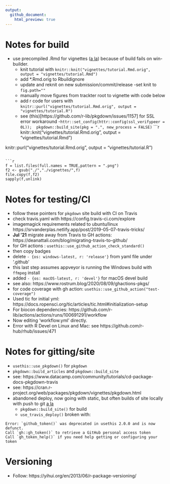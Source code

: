 ```yaml
---
output:
  github_document:
    html_preview: true
---
```


# Notes for build
  * use precompiled .Rmd for vignettes ([a la](https://ropensci.org/blog/2019/12/08/precompute-vignettes/)) because of build fails on win-builder.
    - knit tutorial with `knitr::knit("vignettes/tutorial.Rmd.orig", output = "vignettes/tutorial.Rmd")`
    - add *.Rmd.orig to Rbuildignore
    - update and reknit on new submission/commit/release
    -set knit to `fig.path=""`
    - manually move figures from trackter root to vignette with code below
    - add r code for users with `knitr::purl("vignettes/tutorial.Rmd.orig", output = "vignettes/tutorial.R")`
    - see (this)[https://github.com/r-lib/pkgdown/issues/1157] for SSL error workaround
    -`httr::set_config(httr::config(ssl_verifypeer = 0L)); 
pkgdown::build_site(pkg = ".", new_process = FALSE)`
```r

knitr::knit("vignettes/tutorial.Rmd.orig", output = "vignettes/tutorial.Rmd")

knitr::purl("vignettes/tutorial.Rmd.orig", output = "vignettes/tutorial.R")
```

```r
f = list.files(full.names = TRUE,pattern = ".png")
f2 <- gsub("./","./vignettes/",f)
file.copy(f,f2)
sapply(f,unlink)
``` 
# Notes for testing/CI

  * follow these pointers for `pkgdown` site build with CI on Travis
  * check travis.yaml with https://config.travis-ci.com/explore
  * imagemagick requirements related to ubuntu/linux https://srvanderplas.netlify.app/post/2019-05-07-travis-tricks/
  * **Jul '21** migrate away from Travis to GH actions: https://deanattali.com/blog/migrating-travis-to-github/ 
  * for GH actions :  `usethis::use_github_action_check_standard()` 
  * then copy badges
  * delete `- {os: windows-latest, r: 'release'}` from yaml file under '.github\workflows' 
  * this last step assumes appveyor is running the Windows build with `ffmpeg` install
  * added `- {os: macOS-latest, r: 'devel'}` for macOS devel build
  * see also: https://www.rostrum.blog/2020/08/09/ghactions-pkgs/
  * for code coverage with gh action: `usethis::use_github_action("test-coverage")`
  * Used tic for initial yml: https://docs.ropensci.org/tic/articles/tic.html#initialization-setup
  * For biocon dependencies: https://github.com/r-lib/actions/actions/runs/100691291/workflow
  * Now editing 'workflow.yml' directly.
  * Error with R Devel on Linux and Mac: see https://github.com/r-hub/rhub/issues/471
  
  
  
    
# Notes for gitting/site

  * `usethis::use_pkgdown()` for `pkgdown`
  * `pkgdown::build_articles` and `pkgdown::build_site`
  * see: https://www.datacamp.com/community/tutorials/cd-package-docs-pkgdown-travis
  * see: https://cran.r-project.org/web/packages/pkgdown/vignettes/pkgdown.html
  * abandoned deploy, now going with static, but often builds of site locally with push to git [a la](https://sahirbhatnagar.com/blog/2020/03/03/creating-a-website-for-your-r-package/)
    - `pkgdown::build_site()` for build
    - `use_travis_deploy()` broken with:
    
```
Error: `github_token()` was deprecated in usethis 2.0.0 and is now defunct.
Call `gh::gh_token()` to retrieve a GitHub personal access token
Call `gh_token_help()` if you need help getting or configuring your token
```
  
# Versioning

  * Follow: https://yihui.org/en/2013/06/r-package-versioning/




 
